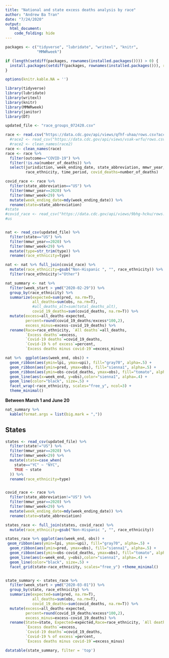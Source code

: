 ```yaml
---
title: "National and state excess deaths analysis by race"
author: "Andrew Ba Tran"
date: "7/24/2020"
output:
  html_document:
    code_folding: hide
---
```



```r

packages <- c("tidyverse", "lubridate", "writexl", "knitr",
              "MMWRweek")

if (length(setdiff(packages, rownames(installed.packages()))) > 0) {
  install.packages(setdiff(packages, rownames(installed.packages())), repos = "http://cran.us.r-project.org")  
}

options(knitr.kable.NA = '')

library(tidyverse)
library(lubridate)
library(writexl)
library(knitr)
library(MMWRweek)
library(janitor)
library(DT)

updated_file <- "race_groups_072420.csv"

race <- read.csv("https://data.cdc.gov/api/views/qfhf-uhaa/rows.csv?accessType=DOWNLOAD")
  #race2 <- read_csv("https://data.cdc.gov/api/views/vsak-wrfu/rows.csv?accessType=DOWNLOAD")
  #race2 <- clean_names(race2)
race <- clean_names(race)
race <- race %>% 
  filter(outcome=="COVID-19") %>% 
  filter(!is.na(number_of_deaths)) %>% 
  select(jurisdiction, week_ending_date, state_abbreviation, mmwr_year, mmwr_week,
         race_ethnicity, time_period, covid_deaths=number_of_deaths)

covid_race <- race %>% 
  filter(state_abbreviation=="US") %>% 
  filter(mmwr_year==2020) %>% 
  filter(mmwr_week<29) %>% 
  mutate(week_ending_date=mdy(week_ending_date)) %>% 
  rename(state=state_abbreviation)
#state
#covid_race <- read_csv("https://data.cdc.gov/api/views/9bhg-hcku/rows.csv?accessType=DOWNLOAD")
#us


nat <- read_csv(updated_file) %>% 
  filter(state=="US") %>% 
  filter(mmwr_year==2020) %>% 
  filter(mmwr_week<29) %>% 
  mutate(type=str_trim(type)) %>% 
  rename(race_ethnicity=type)

nat <- nat %>% full_join(covid_race) %>% 
  mutate(race_ethnicity=gsub("Non-Hispanic ", "", race_ethnicity)) %>% 
  filter(race_ethnicity!="Other")

nat_summary <- nat %>% 
  filter(week_start > ymd("2020-02-29")) %>% 
  group_by(race_ethnicity) %>% 
  summarize(expected=sum(pred, na.rm=T),
            all_deaths=sum(obs, na.rm=T),
            #all_deaths_alt=sum(total_deaths_alt),
            covid_19_deaths=sum(covid_deaths, na.rm=T)) %>% 
  mutate(excess=all_deaths-expected,
         percent=round(covid_19_deaths/excess*100,2),
         excess_minus=excess-covid_19_deaths) %>% 
  rename(Race=race_ethnicity, `All deaths`=all_deaths,
         `Excess deaths`=excess,
         `Covid-19 deaths`=covid_19_deaths,
         `Covid-19 % of excess`=percent,
         `Excess deaths minus covid-19`=excess_minus) 

nat %>%  ggplot(aes(week_end, obs)) +
  geom_ribbon(aes(ymin=lpi, ymax=upi), fill="gray70", alpha=.5) +
  geom_ribbon(aes(ymin=pred, ymax=obs), fill="sienna1", alpha=.5) +
  geom_ribbon(aes(ymin=obs-covid_deaths, ymax=obs), fill="tomato", alpha=.5) +
  geom_line(aes(x=week_end, y=obs),color="sienna1", alpha=.4) +
  geom_line(color="black", size=.5) +
  facet_wrap(~race_ethnicity, scales="free_y", ncol=3) +
  theme_minimal()
```

**Between March 1 and June 20**

```r
nat_summary %>% 
  kable(format.args = list(big.mark = ","))

```

## States

```r

states <- read_csv(updated_file) %>% 
  filter(state!="US") %>% 
  filter(mmwr_year==2020) %>% 
  filter(mmwr_week<29) %>% 
  mutate(state=case_when(
    state=="YC" ~ "NYC",
    TRUE ~ state
  )) %>% 
  rename(race_ethnicity=type)


covid_race <- race %>% 
  filter(state_abbreviation!="US") %>% 
  filter(mmwr_year==2020) %>% 
  filter(mmwr_week<29) %>% 
  mutate(week_ending_date=mdy(week_ending_date)) %>% 
  rename(state=state_abbreviation)

states_race <- full_join(states, covid_race) %>% 
  mutate(race_ethnicity=gsub("Non-Hispanic ", "", race_ethnicity))

states_race %>% ggplot(aes(week_end, obs)) +
 geom_ribbon(aes(ymin=lpi, ymax=upi), fill="gray70", alpha=.5) +
  geom_ribbon(aes(ymin=pred, ymax=obs), fill="sienna1", alpha=.5) +
  geom_ribbon(aes(ymin=obs-covid_deaths, ymax=obs), fill="tomato", alpha=.5) +
  geom_line(aes(x=week_end, y=obs),color="sienna1", alpha=.4) +
  geom_line(color="black", size=.5) +
  facet_grid(state~race_ethnicity, scales="free_y") +theme_minimal() 


state_summary <- states_race %>% 
  filter(week_start > ymd("2020-03-01")) %>% 
  group_by(state, race_ethnicity) %>% 
  summarize(expected=sum(pred, na.rm=T),
            all_deaths=sum(obs, na.rm=T),
            covid_19_deaths=sum(covid_deaths, na.rm=T)) %>% 
  mutate(excess=all_deaths-expected,
         percent=round(covid_19_deaths/excess*100,2),
         excess_minus=excess-covid_19_deaths) %>% 
  rename(State=state, Expected=expected,Race=race_ethnicity, `All deaths`=all_deaths,
         `Excess deaths`=excess,
         `Covid-19 deaths`=covid_19_deaths,
         `Covid-19 % of excess`=percent,
         `Excess deaths minus covid-19`=excess_minus)

datatable(state_summary, filter = 'top')

```

